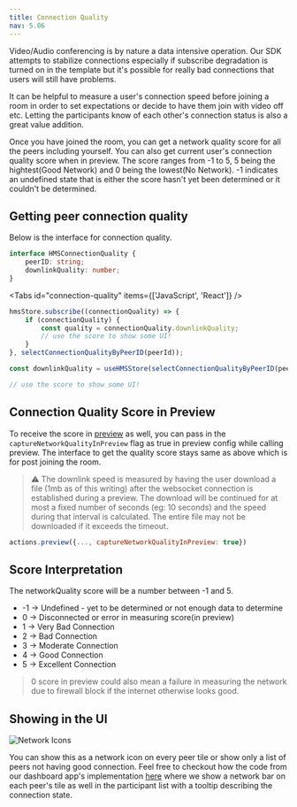 ```yaml
---
title: Connection Quality
nav: 5.06
---
```


Video/Audio conferencing is by nature a data intensive operation. 
Our SDK attempts to stabilize connections especially if subscribe degradation 
is turned on in the template but it's possible for really bad connections that users will still have problems.

It can be helpful to measure a user's connection speed before joining a room in order to set expectations or 
decide to have them join with video off etc. Letting the participants know of each other's connection
status is also a great value addition.

Once you have joined the room, you can get a network quality score for all the peers including yourself.
You can also get current user's connection quality score when in preview.
The score ranges from -1 to 5, 5 being the hightest(Good Network) and 0 being the lowest(No Network).
-1 indicates an undefined state that is either the score hasn't yet been determined or it couldn't be determined.

## Getting peer connection quality

Below is the interface for connection quality.

```ts
interface HMSConnectionQuality {
    peerID: string;
    downlinkQuality: number;
}
```

<Tabs id="connection-quality" items={['JavaScript', 'React']} />

<Tab id='connection-quality-js'>

```js
hmsStore.subscribe((connectionQuality) => {
    if (connectionQuality) {
        const quality = connectionQuality.downlinkQuality;
        // use the score to show some UI!
    }
}, selectConnectionQualityByPeerID(peerId));
```

</Tab>

<Tab id='connection-quality-jsx'>

```jsx
const downlinkQuality = useHMSStore(selectConnectionQualityByPeerID(peerId))?.downlinkQuality;

// use the score to show some UI!
```

</Tab>


## Connection Quality Score in Preview

To receive the score in [preview](../features/preview) as well, you can 
pass in the `captureNetworkQualityInPreview` flag as true in preview config
while calling preview. The interface to get the quality score stays same as above
which is for post joining the room.

> ⚠️ The downlink speed is measured by having the user download a file (1mb as of this writing) after the websocket connection is established during a preview.
> The download will be continued for at most a fixed number of seconds (eg: 10 seconds) and the speed during that interval is calculated. The entire file may not be downloaded if it exceeds the timeout.

```js
actions.preview({..., captureNetworkQualityInPreview: true})
```


## Score Interpretation

The networkQuality score will be a number between -1 and 5.

- -1 -> Undefined - yet to be determined or not enough data to determine
- 0 -> Disconnected or error in measuring score(in preview)
- 1 -> Very Bad Connection
- 2 -> Bad Connection
- 3 -> Moderate Connection
- 4 -> Good Connection
- 5 -> Excellent Connection


> 0 score in preview could also mean a failure in measuring the network due to firewall
block if the internet otherwise looks good.

## Showing in the UI

![Network Icons](/docs/v2/network-icons.png)

You can show this as a network icon on every peer tile or show only a list of peers not having good connection.
Feel free to checkout how the code from our dashboard app's implementation [here](https://github.com/100mslive/100ms-web/tree/main/src/components/Connection)
where we show a network bar on each peer's tile as well in the participant list with a tooltip describing the connection state.


